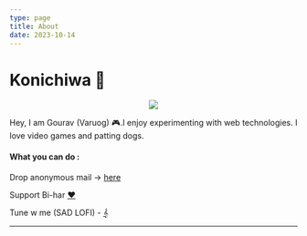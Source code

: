 ```yaml
---
type: page
title: About
date: 2023-10-14
---
```


# Konichiwa 👋 


<p align="center"><img src="https://i.pinimg.com/736x/a7/81/05/a781057de964e97a9c69f160e665a067.jpg" /></p>
Hey, I am Gourav (Varuog) 🎮.I enjoy experimenting with web technologies. I love video games and patting dogs.


#### What you can do :

Drop anonymous mail ->  <a href="mailto:uq1mf.test@inbox.testmail.app">here</a>

Support Bi-har  [♥](https://www.proudbihari.xyz)

Tune w me (SAD LOFI) - [𝄞](https://music.apple.com/in/playlist/wc-final/pl.u-jV890gWtDExR6la)

---

